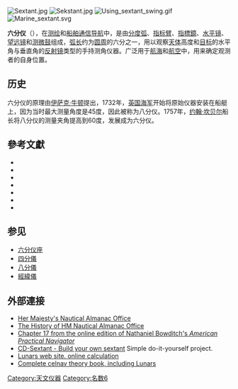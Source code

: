 {{otheruses|other=同名星座|六分儀座}}
{{多個問題|
{{Expand|time=2017-06-05T17:33:00+08:00 }}
{{Expand English|Sextant}}
}}
[[File:Sextant.jpg|thumb]]
[[File:Sekstant.jpg|thumb]]
[[File:Using_sextant_swing.gif|thumb]]
[[File:Marine_sextant.svg|thumb]]

'''六分仪'''（{{lang|en|sextant}}），在[[测绘|测绘]]和[[船舶通信导航|船舶通信导航]]中，是由[[分度弧|分度弧]]、[[指标臂|指标臂]]、[[指標鏡|指標鏡]]、[[水平镜|水平镜]]、[[望远镜|望远镜]]和[[测微鼓|测微鼓]]组成，[[弧长|弧长]]约为[[圆周|圆周]]的六分之一，用以观察[[天体|天体]]高度和[[目标|目标]]的水平角与垂直角的[[反射镜|反射镜]]类型的手持测角仪器。广泛用于[[航海|航海]]和[[航空|航空]]中，用来确定观测者的自身位置。

== 历史 ==
六分仪的原理由[[伊萨克·牛顿|伊萨克·牛顿]]提出，1732年，[[英国海军|英国海军]]开始将原始仪器安装在船艇上，因为当时最大测量角度是45度，因此被称为八分仪。1757年，[[约翰·坎贝尔_(航海家)|约翰·坎贝尔]]船长将八分仪的测量夹角提高到60度，发展成为六分仪。

==參考文獻==
{{refbegin|2}}
*{{cite book | first = Nathaniel | last = Bowditch | authorlink = Nathaniel Bowditch | title = The American Practical Navigator | publisher = [[National_Imagery_and_Mapping_Agency|National Imagery and Mapping Agency]] | url = http://www.irbs.com/bowditch/ | location = Bethesda, MD | year = 2002 | isbn = 0-939837-54-4 | deadurl = yes | archiveurl = https://web.archive.org/web/20070624193729/http://www.irbs.com/bowditch/ | archivedate = 2007-06-24 | access-date = 2017-06-21 }}
* {{cite book | last =Cutler | first = Thomas J. | title = Dutton's Nautical Navigation | edition = 15th | date= December 2003 | publisher = Naval Institute Press | location = Annapolis, MD | isbn =978-1-55750-248-3}}
*{{cite book | author = Department of the Air Force | authorlink = United States Air Force | title = Air Navigation | url = http://static.e-publishing.af.mil/etc/AFPAM11-216.pdf | format = PDF | accessdate = 2014-12-28 | date = March 2001 | publisher = Department of the Air Force | archive-date = 2020-09-17 | archive-url = https://web.archive.org/web/20200917233826/https://static.e-publishing.af.mil/etc/AFPAM11-216.pdf | dead-url = no }}
*{{cite book | author = Great Britain Ministry of Defence (Navy) | title = Admiralty Manual of Seamanship | publisher = [[The_Stationery_Office|The Stationery Office]]
 | year = 1995 | isbn =  0-11-772696-6 }}
*{{cite encyclopedia | author = Encyclopædia Britannica | authorlink = Encyclopædia Britannica | editor = Chisholm, Hugh | encyclopedia = Encyclopædia Britannica | title = Navigation | url = https://archive.org/stream/encyclopaediabri19chisrich#page/284/mode/1u | accessdate = 2015-01-25 | edition = 11th
 | year = 1911 | volume =19 | pages=284–298}}
*{{cite encyclopedia | author = Encyclopædia Britannica | authorlink = Encyclopædia Britannica | editor = Chisholm, Hugh | encyclopedia = Encyclopædia Britannica | title = Sextant | url = https://archive.org/stream/encyclopaediabri24chisrich#page/749/mode/1up | accessdate = 2015-01-25 | edition = 11th
 | year = 1911 | volume =24 | pages = 749–751}}
* {{cite book | last =Maloney | first = Elbert S. | title = Chapman Piloting and Seamanship | url =https://archive.org/details/chapmanpilotings00elbe_1 | edition = 64th | date = December 2003 | publisher = Hearst Communications | location = New York | isbn =1-58816-089-0}}
{{refend}}

== 参见 ==
* [[六分仪座|六分仪座]]
* [[四分儀|四分儀]]
* [[八分儀|八分儀]]
* [[經緯儀|經緯儀]]

==外部連接==
{{Wiktionary}}
{{commons|Sextant}}
* [https://web.archive.org/web/20110221154351/http://www.hmnao.com/ Her Majesty's Nautical Almanac Office]
* [http://astro.ukho.gov.uk/nao/history/ The History of HM Nautical Almanac Office]{{Wayback|url=http://astro.ukho.gov.uk/nao/history/ |date=20160624072559 }}
* [http://en.wikisource.org/wiki/The_American_Practical_Navigator/Chapter_17 Chapter 17 from the online edition of [[Nathaniel_Bowditch|Nathaniel Bowditch]]'s ''American Practical Navigator''] {{Wayback|url=http://en.wikisource.org/wiki/The_American_Practical_Navigator/Chapter_17 |date=20201116210852 }}
* [http://www.tecepe.com.br/nav/CDSextantProject.htm CD-Sextant - Build your own sextant]{{Wayback|url=http://www.tecepe.com.br/nav/CDSextantProject.htm |date=20101010074554 }} Simple do-it-yourself project.
* [https://web.archive.org/web/20070703070037/http://www.historicalatlas.com/lunars/ Lunars web site. online calculation]
* [http://www.celnav.de Complete celnav theory book, including Lunars]{{Wayback|url=http://www.celnav.de/ |date=20190601171959 }}

[[Category:天文仪器|Category:天文仪器]]
[[Category:名数6|Category:名数6]]